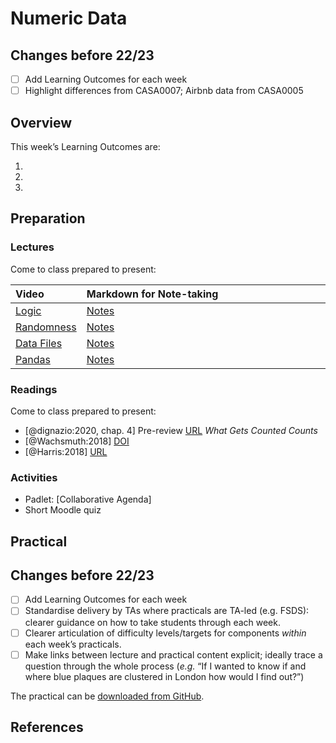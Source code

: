 # Numeric Data

:::{.callout-warning}
## Changes before 22/23

- [ ] Add Learning Outcomes for each week
- [ ] Highlight differences from CASA0007; Airbnb data from CASA0005
:::

## Overview

::: {.callout-important}
This week's Learning Outcomes are:

1. 
2. 
3. 
::: 


## Preparation

### Lectures

Come to class prepared to present:

| Video | Markdown for Note-taking |
| :---- | :----------------------- |
| [Logic](https://web.microsoftstream.com/video/b9684684-5210-4917-8066-c7c247872051) | [Notes](../lectures/5.1-Logic.md) |
| [Randomness](https://web.microsoftstream.com/video/18ee48e3-81d9-42d2-9e24-d434a9aa06ce) | [Notes](../lectures/5.2-Randomness.md) |
| [Data Files](https://web.microsoftstream.com/video/465db9d5-fc82-42f7-ada4-089a01de1d7b) | [Notes](../lectures/5.3-Files.md) |
| [Pandas](https://web.microsoftstream.com/video/ce84fd59-b44f-40cb-804b-593613053e24) | [Notes](../lectures/5.4-Pandas.md) |

### Readings

Come to class prepared to present:

- [@dignazio:2020, chap. 4] Pre-review
[URL](https://bookbook.pubpub.org/pub/rykaknh1) *What Gets Counted Counts*
- [@Wachsmuth:2018] [DOI](https://doi.org/10.1177%2F0308518X18778038)
- [@Harris:2018] [URL](https://www.theguardian.com/commentisfree/2018/feb/12/profiteers-k
illing-airbnb-erode-communities)

### Activities

- Padlet: [Collaborative Agenda]
- Short Moodle quiz

## Practical

:::{.callout-warning}
## Changes before 22/23
- [ ] Add Learning Outcomes for each week
- [ ] Standardise delivery by TAs where practicals are TA-led (e.g. FSDS): clearer guidance on how to take students through each week.
- [ ] Clearer articulation of difficulty levels/targets for components *within* each week’s practicals.
- [ ] Make links between lecture and practical content explicit; ideally trace a question through the whole process (*e.g.* “If I wanted to know if and where blue plaques are clustered in London how would I find out?”)
:::

The practical can be [downloaded from GitHub](https://github.com/jreades/fsds/blob/master/practicals/Practical-05-Numeric_Data.ipynb).

## References 
